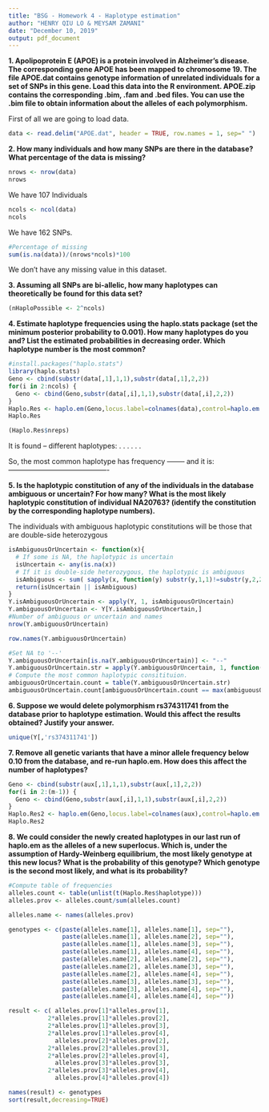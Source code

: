 ```yaml
---
title: "BSG - Homework 4 - Haplotype estimation"
author: "HENRY QIU LO & MEYSAM ZAMANI"
date: "December 10, 2019"
output: pdf_document
---
```


**1. Apolipoprotein E (APOE) is a protein involved in Alzheimer's disease. The corresponding gene APOE has been mapped to chromosome 19. The file APOE.dat contains genotype information of unrelated individuals for a set of SNPs in this gene. Load this data into the R environment. APOE.zip contains the corresponding .bim, .fam and .bed files. You can use the .bim file to obtain information about the alleles of each polymorphism.**

First of all we are going to load data.
```r
data <- read.delim("APOE.dat", header = TRUE, row.names = 1, sep=" ")
```


**2. How many individuals and how many SNPs are there in the database? What percentage of the data is missing?**

```r
nrows <- nrow(data)
nrows
```
We have 107 Individuals

```r
ncols <- ncol(data)
ncols
```
We have 162 SNPs.

```r
#Percentage of missing
sum(is.na(data))/(nrows*ncols)*100
```
We don't have any missing value in this dataset.


**3. Assuming all SNPs are bi-allelic, how many haplotypes can theoretically be found for this data set?**

```r
(nHaploPossible <- 2^ncols)
```


**4. Estimate haplotype frequencies using the haplo.stats package (set the minimum posterior probability to 0.001). How many haplotypes do you and? List the estimated probabilities in decreasing order. Which haplotype number is the most common?**

```r
#install.packages("haplo.stats")
library(haplo.stats)
Geno <- cbind(substr(data[,1],1,1),substr(data[,1],2,2))
for(i in 2:ncols) {
  Geno <- cbind(Geno,substr(data[,i],1,1),substr(data[,i],2,2))
}
Haplo.Res <- haplo.em(Geno,locus.label=colnames(data),control=haplo.em.control(min.posterior=0.001))
Haplo.Res
```

```r
(Haplo.Res$nreps)
```
It is found -- different haplotypes:
.
.
.
.
.
.

So, the most common haplotype has frequency -------- and it is: -------------------------------------------


**5. Is the haplotypic constitution of any of the individuals in the database ambiguous or uncertain? For how many? What is the most likely haplotypic constitution of individual NA20763? (identify the constitution by the corresponding haplotype numbers).**

The individuals with ambiguous haplotypic constitutions will be those that are double-side heterozygous
```r
isAmbiguousOrUncertain <- function(x){
  # If some is NA, the haplotypic is uncertain
  isUncertain <- any(is.na(x))
  # If it is double-side heterozygous, the haplotypic is ambiguous
  isAmbiguous <- sum( sapply(x, function(y) substr(y,1,1)!=substr(y,2,2)) )> 1
  return(isUncertain || isAmbiguous)
}
Y.isAmbiguousOrUncertain <- apply(Y, 1, isAmbiguousOrUncertain)
Y.ambiguousOrUncertain <- Y[Y.isAmbiguousOrUncertain,]
#Number of ambiguous or uncertain and names
nrow(Y.ambiguousOrUncertain)
```


```r
row.names(Y.ambiguousOrUncertain)
```

```r
#Set NA to '--'
Y.ambiguousOrUncertain[is.na(Y.ambiguousOrUncertain)] <- "--"
Y.ambiguousOrUncertain.str = apply(Y.ambiguousOrUncertain, 1, function(v) paste(v,collapse = ""))
# Compute the most common haplotypic consitituion.
ambiguousOrUncertain.count = table(Y.ambiguousOrUncertain.str)
ambiguousOrUncertain.count[ambiguousOrUncertain.count == max(ambiguousOrUncertain.count)]
```



**6. Suppose we would delete polymorphism rs374311741 from the database prior to haplotype estimation. Would this affect the results obtained? Justify your answer.**


```r
unique(Y[,'rs374311741'])
```

**7. Remove all genetic variants that have a minor allele frequency below 0.10 from the database, and re-run haplo.em. How does this affect the number of haplotypes?**


```r
Geno <- cbind(substr(aux[,1],1,1),substr(aux[,1],2,2))
for(i in 2:(m-1)) {
  Geno <- cbind(Geno,substr(aux[,i],1,1),substr(aux[,i],2,2))
}
Haplo.Res2 <- haplo.em(Geno,locus.label=colnames(aux),control=haplo.em.control(min.posterior=0.001))
Haplo.Res2
```



**8. We could consider the newly created haplotypes in our last run of haplo.em as the alleles of a new superlocus. Which is, under the assumption of Hardy-Weinberg equilibrium, the most likely genotype at this new locus? What is the probability of this genotype? Which genotype is the second most likely, and what is its probability?**

```r
#Compute table of frequencies
alleles.count <- table(unlist(t(Haplo.Res$haplotype)))
alleles.prov <- alleles.count/sum(alleles.count)

alleles.name <- names(alleles.prov)

genotypes <- c(paste(alleles.name[1], alleles.name[1], sep=""),
               paste(alleles.name[1], alleles.name[2], sep=""),
               paste(alleles.name[1], alleles.name[3], sep=""),
               paste(alleles.name[1], alleles.name[4], sep=""),
               paste(alleles.name[2], alleles.name[2], sep=""),
               paste(alleles.name[2], alleles.name[3], sep=""),
               paste(alleles.name[2], alleles.name[4], sep=""),
               paste(alleles.name[3], alleles.name[3], sep=""),
               paste(alleles.name[3], alleles.name[4], sep=""),
               paste(alleles.name[4], alleles.name[4], sep=""))

result <- c( alleles.prov[1]*alleles.prov[1],
           2*alleles.prov[1]*alleles.prov[2],
           2*alleles.prov[1]*alleles.prov[3],
           2*alleles.prov[1]*alleles.prov[4],
             alleles.prov[2]*alleles.prov[2],
           2*alleles.prov[2]*alleles.prov[3],
           2*alleles.prov[2]*alleles.prov[4],
             alleles.prov[3]*alleles.prov[3],
           2*alleles.prov[3]*alleles.prov[4],
             alleles.prov[4]*alleles.prov[4])

names(result) <- genotypes
sort(result,decreasing=TRUE)
```


